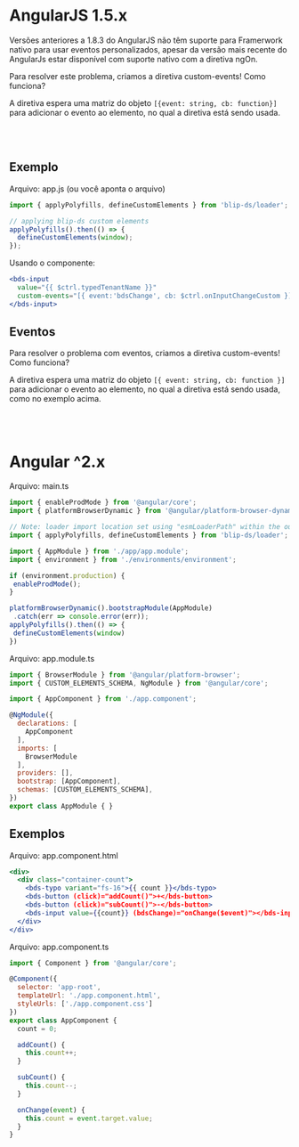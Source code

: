 
<Meta title="Vamos Começar/DS no Angular/Aplicação" />


# AngularJS 1.5.x

Versões anteriores a 1.8.3 do AngularJS não têm suporte para Framerwork nativo para usar eventos personalizados, apesar da versão mais recente do AngularJs estar disponível com suporte nativo com a diretiva ngOn.



Para resolver este problema, criamos a diretiva custom-events! Como funciona?



A diretiva espera uma matriz do objeto `[{event: string, cb: function}]` para adicionar o evento ao elemento, no qual a diretiva está sendo usada.

<br></br>

## Exemplo

Arquivo: app.js (ou você aponta o arquivo)

```jsx
import { applyPolyfills, defineCustomElements } from 'blip-ds/loader';

// applying blip-ds custom elements
applyPolyfills().then(() => {
  defineCustomElements(window);
});
```
Usando o componente:

```jsx
<bds-input
  value="{{ $ctrl.typedTenantName }}"
  custom-events="[{ event:'bdsChange', cb: $ctrl.onInputChangeCustom }]">
</bds-input>
```
## Eventos
Para resolver o problema com eventos, criamos a diretiva custom-events! Como funciona?

A diretiva espera uma matriz do objeto `[{ event: string, cb: function }]` para adicionar o evento ao elemento, no qual a diretiva está sendo usada, como no exemplo acima.

<br></br>
# Angular ^2.x
Arquivo: main.ts
 ```jsx
 import { enableProdMode } from '@angular/core';
import { platformBrowserDynamic } from '@angular/platform-browser-dynamic';

// Note: loader import location set using "esmLoaderPath" within the output target confg
import { applyPolyfills, defineCustomElements } from 'blip-ds/loader';

import { AppModule } from './app/app.module';
import { environment } from './environments/environment';

if (environment.production) {
  enableProdMode();
}

platformBrowserDynamic().bootstrapModule(AppModule)
  .catch(err => console.error(err));
applyPolyfills().then(() => {
  defineCustomElements(window)
})
```
Arquivo: app.module.ts

```jsx
import { BrowserModule } from '@angular/platform-browser';
import { CUSTOM_ELEMENTS_SCHEMA, NgModule } from '@angular/core';

import { AppComponent } from './app.component';

@NgModule({
  declarations: [
    AppComponent
  ],
  imports: [
    BrowserModule
  ],
  providers: [],
  bootstrap: [AppComponent],
  schemas: [CUSTOM_ELEMENTS_SCHEMA],
})
export class AppModule { }
```
## Exemplos
Arquivo: app.component.html

```jsx
<div>
  <div class="container-count">
    <bds-typo variant="fs-16">{{ count }}</bds-typo>
    <bds-button (click)="addCount()">+</bds-button>
    <bds-button (click)="subCount()">-</bds-button>
    <bds-input value={{count}} (bdsChange)="onChange($event)"></bds-input>
  </div>
</div>
```
Arquivo: app.component.ts

```jsx
import { Component } from '@angular/core';

@Component({
  selector: 'app-root',
  templateUrl: './app.component.html',
  styleUrls: ['./app.component.css']
})
export class AppComponent {
  count = 0;

  addCount() {
    this.count++;
  }

  subCount() {
    this.count--;
  }

  onChange(event) {
    this.count = event.target.value;
  }
}
```
